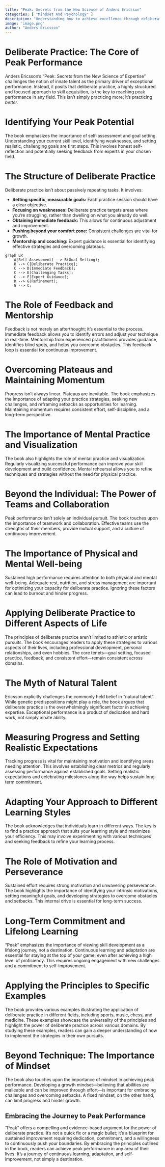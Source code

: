 ```yaml
---
title: "Peak: Secrets from the New Science of Anders Ericsson"
categories: [ "Mindset And Psychology" ]
description: "Understanding how to achieve excellence through deliberate practice"
image: 'image.png'
author: "Anders Ericsson"
---
```

# Deliberate Practice: The Core of Peak Performance

Anders Ericsson's "Peak: Secrets from the New Science of Expertise" challenges the notion of innate talent as the primary driver of exceptional performance.  Instead, it posits that deliberate practice, a highly structured and focused approach to skill acquisition, is the key to reaching peak performance in any field.  This isn't simply practicing more; it's practicing *better*.

# Identifying Your Peak Potential

The book emphasizes the importance of self-assessment and goal setting.  Understanding your current skill level, identifying weaknesses, and setting realistic, challenging goals are first steps.  This involves honest self-reflection and potentially seeking feedback from experts in your chosen field.


# The Structure of Deliberate Practice

Deliberate practice isn't about passively repeating tasks.  It involves:

* **Setting specific, measurable goals:**  Each practice session should have a clear objective.
* **Focusing on weaknesses:** Deliberate practice targets areas where you're struggling, rather than dwelling on what you already do well.
* **Obtaining immediate feedback:** This allows for continuous adjustment and improvement.
* **Pushing beyond your comfort zone:**  Consistent challenges are vital for growth.
* **Mentorship and coaching:** Expert guidance is essential for identifying effective strategies and overcoming plateaus.

```mermaid
graph LR
    A[Self-Assessment] --> B(Goal Setting);
    B --> C{Deliberate Practice};
    C --> D[Immediate Feedback];
    C --> E[Challenging Tasks];
    C --> F[Expert Guidance];
    D --> G(Refinement);
    G --> C;
```


# The Role of Feedback and Mentorship

Feedback is not merely an afterthought; it’s essential to the process. Immediate feedback allows you to identify errors and adjust your technique in real-time. Mentorship from experienced practitioners provides guidance, identifies blind spots, and helps you overcome obstacles. This feedback loop is essential for continuous improvement.


# Overcoming Plateaus and Maintaining Momentum

Progress isn't always linear. Plateaus are inevitable.  The book emphasizes the importance of adapting your practice strategies, seeking new challenges, and reframing setbacks as opportunities for learning.  Maintaining momentum requires consistent effort, self-discipline, and a long-term perspective.


# The Importance of Mental Practice and Visualization

The book also highlights the role of mental practice and visualization. Regularly visualizing successful performance can improve your skill development and build confidence. Mental rehearsal allows you to refine techniques and strategies without the need for physical practice.


# Beyond the Individual: The Power of Teams and Collaboration

Peak performance isn't solely an individual pursuit.  The book touches upon the importance of teamwork and collaboration.  Effective teams use the strengths of their members, provide mutual support, and a culture of continuous improvement.


# The Importance of Physical and Mental Well-being

Sustained high performance requires attention to both physical and mental well-being.  Adequate rest, nutrition, and stress management are important for optimizing your capacity for deliberate practice.  Ignoring these factors can lead to burnout and hinder progress.


#  Applying Deliberate Practice to Different Aspects of Life

The principles of deliberate practice aren't limited to athletic or artistic pursuits.  The book encourages readers to apply these strategies to various aspects of their lives, including professional development, personal relationships, and even hobbies.  The core tenets—goal setting, focused practice, feedback, and consistent effort—remain consistent across domains.


#  The Myth of Natural Talent

Ericsson explicitly challenges the commonly held belief in "natural talent". While genetic predispositions might play a role, the book argues that deliberate practice is the overwhelmingly significant factor in achieving expertise.  Exceptional performance is a product of dedication and hard work, not simply innate ability.


#  Measuring Progress and Setting Realistic Expectations

Tracking progress is vital for maintaining motivation and identifying areas needing attention. This involves establishing clear metrics and regularly assessing performance against established goals.  Setting realistic expectations and celebrating milestones along the way helps sustain long-term commitment.


#  Adapting Your Approach to Different Learning Styles

The book acknowledges that individuals learn in different ways.  The key is to find a practice approach that suits your learning style and maximizes your efficiency.  This may involve experimenting with various techniques and seeking feedback to refine your learning process.


#  The Role of Motivation and Perseverance

Sustained effort requires strong motivation and unwavering perseverance. The book highlights the importance of identifying your intrinsic motivations, setting meaningful goals, and developing strategies to overcome obstacles and setbacks. This internal drive is essential for long-term success.


# Long-Term Commitment and Lifelong Learning

"Peak" emphasizes the importance of viewing skill development as a lifelong journey, not a destination.  Continuous learning and adaptation are essential for staying at the top of your game, even after achieving a high level of proficiency. This requires ongoing engagement with new challenges and a commitment to self-improvement.


#  Applying the Principles to Specific Examples

The book provides various examples illustrating the application of deliberate practice in different fields, including sports, music, chess, and medicine.  These examples showcase the universality of the principles and highlight the power of deliberate practice across various domains.  By studying these examples, readers can gain a deeper understanding of how to implement the strategies in their own pursuits.


#  Beyond Technique: The Importance of Mindset

The book also touches upon the importance of mindset in achieving peak performance. Developing a growth mindset—believing that abilities are malleable and can be improved through effort—is important for embracing challenges and overcoming setbacks. A fixed mindset, on the other hand, can limit progress and hinder growth.


## Embracing the Journey to Peak Performance

"Peak" offers a compelling and evidence-based argument for the power of deliberate practice.  It's not a quick fix or a magic bullet; it's a blueprint for sustained improvement requiring dedication, commitment, and a willingness to continuously push your boundaries.  By embracing the principles outlined in the book, readers can achieve peak performance in any area of their lives.  It’s a journey of continuous learning, adaptation, and self-improvement, not simply a destination.

